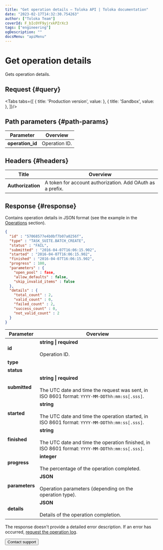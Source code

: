 ```yaml
---
title: "Get operation details — Toloka API | Toloka documentation"
date: "2023-02-17T14:32:30.754263"
author: ["Toloka Team"]
coverId: F_bIcOYF9yjrxkPZrXc3
tags: ["engineering"]
ogDescription: ""
docsMenu: "apiMenu"
---
```



# Get operation details

<Announce/>

Gets operation details.

## Request {#query}

<Tabs tabs={[
  { title: 'Production version', value: <GetOperationList1/> },
  { title: 'Sandbox', value: <GetOperationList2/> },
]}/>

## Path parameters {#path-params}

Parameter | Overview
----- | -----
**operation_id** | Operation ID.

## Headers {#headers}

Title | Overview
----- | -----
**Authorization** | A token for account authorization. Add OAuth as a prefix.

## Response {#response}

Contains operation details in JSON format (see the example in the [Operations](/docs/api/operations) section).

```json
{
  "id" : "57068577e4b0bf7b07a0256f",
  "type" : "TASK_SUITE.BATCH_CREATE",
  "status" : "FAIL",
  "submitted" : "2016-04-07T16:06:15.902",
  "started" : "2016-04-07T16:06:15.902",
  "finished" : "2016-04-07T16:06:15.902",
  "progress" : 100,
  "parameters" : {
    "open_pool" : fase,
    "allow_defaults" : false,
    "skip_invalid_items" : false
  },
  "details" : {
    "total_count" : 2,
    "valid_count" : 0,
    "failed_count" : 2,
    "success_count" : 0,
    "not_valid_count" : 2
  }
}
```

Parameter | Overview
----- | -----
**id** | **string \| required**<br/><br/>Operation ID.
**type** | <GetOperationTable1/>
**status** | <GetOperationTable2/>
**submitted** | **string \| required**<br/><br/>The UTC date and time the request was sent, in ISO 8601 format: `YYYY-MM-DDThh:mm:ss[.sss]`.
**started** | **string**<br/><br/>The UTC date and time the operation started, in ISO 8601 format: `YYYY-MM-DDThh:mm:ss[.sss]`.
**finished** | **string**<br/><br/>The UTC date and time the operation finished, in ISO 8601 format: `YYYY-MM-DDThh:mm:ss[.sss]`.
**progress** | **integer**<br/><br/>The percentage of the operation completed.
**parameters** | **JSON**<br/><br/>Operation parameters (depending on the operation type).
**details** | **JSON**<br/><br/>Details of the operation completion.

The response doesn't provide a detailed error description. If an error has occurred, [request the operation log](/docs/api/get-operation-log).

<Button themeColor="light" view="default" size="l" type="link" url="/docs/guide/troubleshooting/support?form-source=api-get-operation">Contact support</Button>
